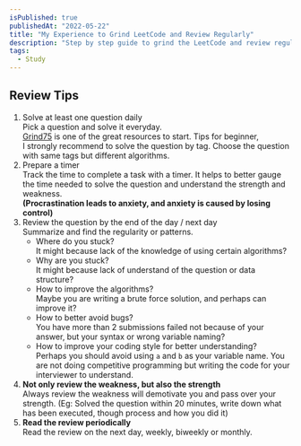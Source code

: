 ```yaml
---
isPublished: true
publishedAt: "2022-05-22"
title: "My Experience to Grind LeetCode and Review Regularly"
description: "Step by step guide to grind the LeetCode and review regularly to understand the strength and weakness."
tags:
  - Study
---
```


## Review Tips

1. Solve at least one question daily
   <br />
   Pick a question and solve it everyday.
   <br />
   [Grind75](https://www.techinterviewhandbook.org/grind75) is one of the great resources
   to start.
   <Callout emoji="📣">
     Tips for beginner,
     <br />I strongly recommend to solve the question by tag. Choose the question
     with same tags but different algorithms.
   </Callout>
2. Prepare a timer
   <br />
   Track the time to complete a task with a timer. It helps to better gauge the time
   needed to solve the question and understand the strength and weakness.
   <br />
   **(Procrastination leads to anxiety, and anxiety is caused by losing control)**
3. Review the question by the end of the day / next day
   <br />
   Summarize and find the regularity or patterns.
   <br />
   - Where do you stuck? 
     <br />
     It might because lack of the knowledge of using certain algorithms?
   - Why are you stuck?
     <br />
     It might because lack of understand of the question or data structure?
   - How to improve the algorithms?
     <br />
     Maybe you are writing a brute force solution, and perhaps can improve it?
   - How to better avoid bugs?
     <br />
     You have more than 2 submissions failed not because of your answer, but your syntax or wrong variable naming?
   - How to improve your coding style for better understanding?
     <br />
     Perhaps you should avoid using `a` and `b` as your variable name. You are not doing competitive programming but writing the code for your interviewer to understand.
4. **Not only review the weakness, but also the strength**
   <br />
   Always review the weakness will demotivate you and pass over your strength.
   (Eg: Solved the question within 20 minutes, write down what has been executed, though process and how you did it)
5. **Read the review periodically**
   <br />
   Read the review on the next day, weekly, biweekly or monthly.

